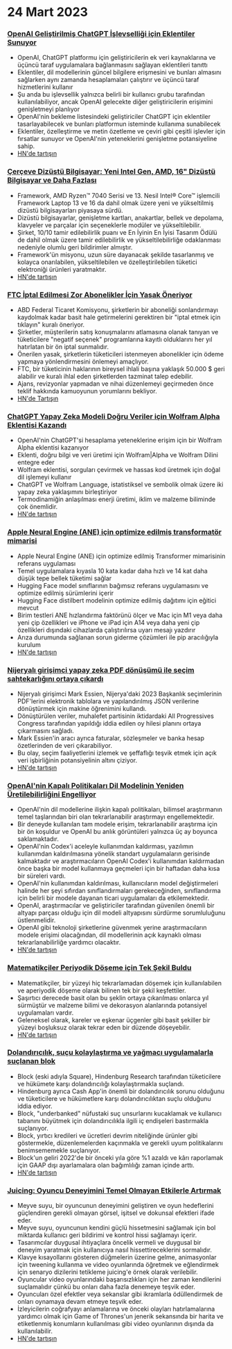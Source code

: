 
<Steps>

# 24 Mart 2023

### [OpenAI Geliştirilmiş ChatGPT İşlevselliği için Eklentiler Sunuyor](https://openai.com/blog/chatgpt-plugins)

- OpenAI, ChatGPT platformu için geliştiricilerin ek veri kaynaklarına ve üçüncü taraf uygulamalara bağlanmasını sağlayan eklentileri tanıttı
- Eklentiler, dil modellerinin güncel bilgilere erişmesini ve bunları almasını sağlarken aynı zamanda hesaplamaları çalıştırır ve üçüncü taraf hizmetlerini kullanır
- Şu anda bu işlevsellik yalnızca belirli bir kullanıcı grubu tarafından kullanılabiliyor, ancak OpenAI gelecekte diğer geliştiricilerin erişimini genişletmeyi planlıyor
- OpenAI'nin bekleme listesindeki geliştiriciler ChatGPT için eklentiler tasarlayabilecek ve bunları platformun isteminde kullanıma sunabilecek
- Eklentiler, özelleştirme ve metin özetleme ve çeviri gibi çeşitli işlevler için fırsatlar sunuyor ve OpenAI'nin yeteneklerini genişletme potansiyeline sahip.
- [HN'de tartışın](http://news.ycombinator.com/item?id=35277677)

### [Çerçeve Dizüstü Bilgisayar: Yeni Intel Gen, AMD, 16" Dizüstü Bilgisayar ve Daha Fazlası](https://frame.work/)

- Framework, AMD Ryzen™ 7040 Serisi ve 13. Nesil Intel® Core™ işlemcili Framework Laptop 13 ve 16 da dahil olmak üzere yeni ve yükseltilmiş dizüstü bilgisayarları piyasaya sürdü.
- Dizüstü bilgisayarlar, genişletme kartları, anakartlar, bellek ve depolama, klavyeler ve parçalar için seçeneklerle modüler ve yükseltilebilir.
- Şirket, 10/10 tamir edilebilirlik puanı ve En İyinin En İyisi Tasarım Ödülü de dahil olmak üzere tamir edilebilirlik ve yükseltilebilirliğe odaklanması nedeniyle olumlu geri bildirimler almıştır.
- Framework'ün misyonu, uzun süre dayanacak şekilde tasarlanmış ve kolayca onarılabilen, yükseltilebilen ve özelleştirilebilen tüketici elektroniği ürünleri yaratmaktır.
- [HN'de tartışın](http://news.ycombinator.com/item?id=35277660)

### [FTC İptal Edilmesi Zor Abonelikler İçin Yasak Öneriyor](https://www.theverge.com/2023/3/23/23652373/ftc-click-to-cancel-subscription-service-dark-patterns-ban)

- ABD Federal Ticaret Komisyonu, şirketlerin bir aboneliği sonlandırmayı kaydolmak kadar basit hale getirmelerini gerektiren bir "iptal etmek için tıklayın" kuralı öneriyor.
- Şirketler, müşterilerin satış konuşmalarını atlamasına olanak tanıyan ve tüketicilere "negatif seçenek" programlarına kayıtlı olduklarını her yıl hatırlatan bir ön iptal sunmalıdır.
- Önerilen yasak, şirketlerin tüketicileri istenmeyen abonelikler için ödeme yapmaya yönlendirmesini önlemeyi amaçlıyor.
- FTC, bir tüketicinin haklarının bireysel ihlali başına yaklaşık 50.000 $ geri alabilir ve kuralı ihlal eden şirketlerden tazminat talep edebilir.
- Ajans, revizyonlar yapmadan ve nihai düzenlemeyi geçirmeden önce teklif hakkında kamuoyunun yorumlarını bekliyor.
- [HN'de Tartışın](http://news.ycombinator.com/item?id=35274519)

### [ChatGPT Yapay Zeka Modeli Doğru Veriler için Wolfram Alpha Eklentisi Kazandı](https://writings.stephenwolfram.com/2023/03/chatgpt-gets-its-wolfram-superpowers/)

- OpenAI'nin ChatGPT'si hesaplama yeteneklerine erişim için bir Wolfram Alpha eklentisi kazanıyor
- Eklenti, doğru bilgi ve veri üretimi için Wolfram|Alpha ve Wolfram Dilini entegre eder
- Wolfram eklentisi, sorguları çevirmek ve hassas kod üretmek için doğal dil işlemeyi kullanır
- ChatGPT ve Wolfram Language, istatistiksel ve sembolik olmak üzere iki yapay zeka yaklaşımını birleştiriyor
- Termodinamiğin anlaşılması enerji üretimi, iklim ve malzeme biliminde çok önemlidir.
- [HN'de tartışın](http://news.ycombinator.com/item?id=35277925)

### [Apple Neural Engine (ANE) için optimize edilmiş transformatör mimarisi](https://github.com/apple/ml-ane-transformers)

- Apple Neural Engine (ANE) için optimize edilmiş Transformer mimarisinin referans uygulaması
- Temel uygulamalara kıyasla 10 kata kadar daha hızlı ve 14 kat daha düşük tepe bellek tüketimi sağlar
- Hugging Face model sınıflarının bağımsız referans uygulamasını ve optimize edilmiş sürümlerini içerir
- Hugging Face distilbert modelinin optimize edilmiş dağıtımı için eğitici mevcut
- Birim testleri ANE hızlandırma faktörünü ölçer ve Mac için M1 veya daha yeni çip özellikleri ve iPhone ve iPad için A14 veya daha yeni çip özellikleri dışındaki cihazlarda çalıştırılırsa uyarı mesajı yazdırır
- Arıza durumunda sağlanan sorun giderme çözümleri ile pip aracılığıyla kurulum
- [HN'de tartışın](http://news.ycombinator.com/item?id=35282325)

### [Nijeryalı girişimci yapay zeka PDF dönüşümü ile seçim sahtekarlığını ortaya çıkardı](https://markessien.com/posts/drama_of_transcription/)

- Nijeryalı girişimci Mark Essien, Nijerya'daki 2023 Başkanlık seçimlerinin PDF'lerini elektronik tablolara ve yapılandırılmış JSON verilerine dönüştürmek için makine öğrenimini kullandı.
- Dönüştürülen veriler, muhalefet partisinin iktidardaki All Progressives Congress tarafından yapıldığı iddia edilen oy hilesi planını ortaya çıkarmasını sağladı.
- Mark Essien'in aracı ayrıca faturalar, sözleşmeler ve banka hesap özetlerinden de veri çıkarabiliyor.
- Bu olay, seçim faaliyetlerini izlemek ve şeffaflığı teşvik etmek için açık veri işbirliğinin potansiyelinin altını çiziyor.
- [HN'de tartışın](http://news.ycombinator.com/item?id=35272227)

### [OpenAI'nin Kapalı Politikaları Dil Modelinin Yeniden Üretilebilirliğini Engelliyor](https://aisnakeoil.substack.com/p/openais-policies-hinder-reproducible)

- OpenAI'nin dil modellerine ilişkin kapalı politikaları, bilimsel araştırmanın temel taşlarından biri olan tekrarlanabilir araştırmayı engellemektedir.
- Bir deneyde kullanılan tam modele erişim, tekrarlanabilir araştırma için bir ön koşuldur ve OpenAI bu anlık görüntüleri yalnızca üç ay boyunca saklamaktadır.
- OpenAI'nin Codex'i aceleyle kullanımdan kaldırması, yazılımın kullanımdan kaldırılmasına yönelik standart uygulamaların gerisinde kalmaktadır ve araştırmacıların OpenAI Codex'i kullanımdan kaldırmadan önce başka bir model kullanmaya geçmeleri için bir haftadan daha kısa bir süreleri vardı.
- OpenAI'nin kullanımdan kaldırılması, kullanıcıların model değiştirmeleri halinde her şeyi sıfırdan sınıflandırmaları gerekeceğinden, sınıflandırma için belirli bir modele dayanan ticari uygulamaları da etkilemektedir.
- OpenAI, araştırmacılar ve geliştiriciler tarafından güvenilen önemli bir altyapı parçası olduğu için dil modeli altyapısını sürdürme sorumluluğunu üstlenmelidir.
- OpenAI gibi teknoloji şirketlerine güvenmek yerine araştırmacıların modele erişimi olacağından, dil modellerinin açık kaynaklı olması tekrarlanabilirliğe yardımcı olacaktır.
- [HN'de tartışın](http://news.ycombinator.com/item?id=35269304)

### [Matematikçiler Periyodik Döşeme için Tek Şekil Buldu](https://www.newscientist.com/article/2365363-mathematicians-discover-shape-that-can-tile-a-wall-and-never-repeat/)

- Matematikçiler, bir yüzeyi hiç tekrarlamadan döşemek için kullanılabilen ve aperiyodik döşeme olarak bilinen tek bir şekil keşfettiler.
- Şaşırtıcı derecede basit olan bu şeklin ortaya çıkarılması onlarca yıl sürmüştür ve malzeme bilimi ve dekorasyon alanlarında potansiyel uygulamaları vardır.
- Geleneksel olarak, kareler ve eşkenar üçgenler gibi basit şekiller bir yüzeyi boşluksuz olarak tekrar eden bir düzende döşeyebilir.
- [HN'de tartışın](http://news.ycombinator.com/item?id=35273707)

### [Dolandırıcılık, suçu kolaylaştırma ve yağmacı uygulamalarla suçlanan blok](https://hindenburgresearch.com/block/)

- Block (eski adıyla Square), Hindenburg Research tarafından tüketicilere ve hükümete karşı dolandırıcılığı kolaylaştırmakla suçlandı.
- Hindenburg ayrıca Cash App'in önemli bir dolandırıcılık sorunu olduğunu ve tüketicilere ve hükümetlere karşı dolandırıcılıktan suçlu olduğunu iddia ediyor.
- Block, "underbanked" nüfustaki suç unsurlarını kucaklamak ve kullanıcı tabanını büyütmek için dolandırıcılıkla ilgili iç endişeleri bastırmakla suçlanıyor.
- Block, yırtıcı kredileri ve ücretleri devrim niteliğinde ürünler gibi göstermekle, düzenlemelerden kaçınmakla ve gerekli uyum politikalarını benimsememekle suçlanıyor.
- Block'un geliri 2022'de bir önceki yıla göre %1 azaldı ve kârı raporlamak için GAAP dışı ayarlamalara olan bağımlılığı zaman içinde arttı.
- [HN'de tartışın](http://news.ycombinator.com/item?id=35273782)

### [Juicing: Oyuncu Deneyimini Temel Olmayan Etkilerle Artırmak](https://garden.bradwoods.io/notes/design/juice)

- Meyve suyu, bir oyuncunun deneyimini geliştiren ve oyun hedeflerini güçlendiren gerekli olmayan görsel, işitsel ve dokunsal efektleri ifade eder.
- Meyve suyu, oyuncunun kendini güçlü hissetmesini sağlamak için bol miktarda kullanıcı geri bildirimi ve kontrol hissi sağlamayı içerir.
- Tasarımcılar duygusal ihtiyaçlara öncelik vermeli ve duygusal bir deneyim yaratmak için kullanıcıya nasıl hissettireceklerini sormalıdır.
- Klavye kısayollarını gösteren düğmelerin üzerine gelme, animasyonlar için tweening kullanma ve video oyunlarında öğretmek ve eğlendirmek için senaryo dizilerini tetikleme juicing'e örnek olarak verilebilir.
- Oyuncular video oyunlarındaki başarısızlıkları için her zaman kendilerini suçlamalıdır çünkü bu onları daha fazla denemeye teşvik eder.
- Oyuncuları özel efektler veya sekanslar gibi ikramlarla ödüllendirmek de onları oynamaya devam etmeye teşvik eder.
- İzleyicilerin coğrafyayı anlamalarına ve önceki olayları hatırlamalarına yardımcı olmak için Game of Thrones'un jenerik sekansında bir harita ve etiketlenmiş konumların kullanılması gibi video oyunlarının dışında da kullanılabilir.
- [HN'de tartışın](http://news.ycombinator.com/item?id=35273139)

</Steps>
